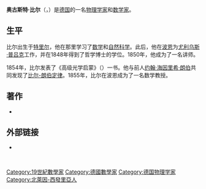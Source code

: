 '''奥古斯特·比尔'''（{{lang-de|'''August Beer'''}}，{{bd|1825年|7月31日|1863年|11月18日|catIdx=B比尔，奥古斯特}}）是[[德国|德国]]的一名[[物理学家|物理学家]]和[[数学家|数学家]]。

== 生平 ==
比尔出生于[[特里尔|特里尔]]，他在那里学习了[[数学|数学]]和[[自然科学|自然科学]]。此后，他在[[波恩|波恩]]为[[尤利乌斯·普吕克|尤利乌斯·普吕克]]工作，并在1848年得到了哲学博士的学位。1850年，他成为了一名讲师。

1854年，比尔发表了《高级光学启蒙》（{{small|''Einleitung in die höhere Optik''}}）一书。他与前人[[约翰·海因里希·朗伯|约翰·海因里希·朗伯]]共同发现了[[比尔-朗伯定律|比尔-朗伯定律]]。1855年，比尔在波恩成为了一名数学教授。

== 著作 == 

* {{cite book | author = Beer, August | title = Einleitung in die Elektrostatik, die Lehre vom Magnetismus und die Elektrodynamik | year = 1865 | publisher = Friedrich Vieweg und Sohn | location = Braunschweig | url = http://books.google.com/books?id=Sh0AAAAAQAAJ&pg=PR7&dq=physics+Beer+trier&as_brr=1#PPR3,M2 }}

== 外部链接 ==
* {{cite web | author = Singer, Isidore | coauthors = Mels, Edgar | title = August Beer | url = http://www.jewishencyclopedia.com/view.jsp?letter=B&artid=505 | accessdate = 2008-10-04 | archive-date = 2008-08-03 | archive-url = https://web.archive.org/web/20080803180113/http://jewishencyclopedia.com/view.jsp?artid=505&letter=B | dead-url = no }}   
<br />
{{Authority control}}
{{DEFAULTSORT:Beer, August}}
[[Category:19世紀數學家|Category:19世紀數學家]]
[[Category:德國數學家|Category:德國數學家]]
[[Category:德国物理学家|Category:德国物理学家]]
[[Category:北萊因-西發里亞人|Category:北萊因-西發里亞人]]

{{Germany-scientist-stub}}
{{chemist-stub}}